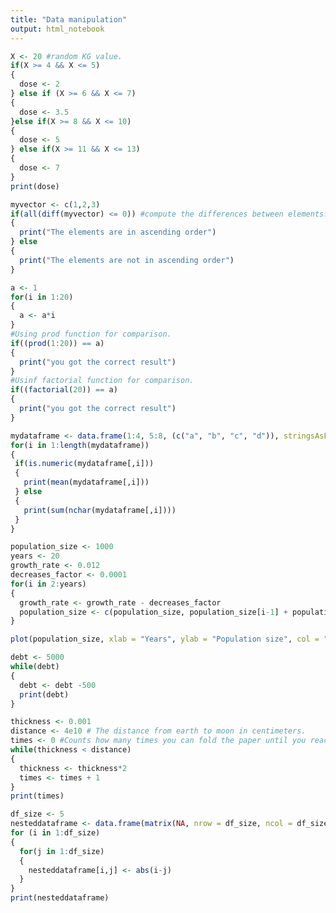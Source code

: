 ---
title: "Data manipulation"
output: html_notebook
---

```{r}
X <- 20 #random KG value.
if(X >= 4 && X <= 5)
{
  dose <- 2
} else if (X >= 6 && X <= 7)
{
  dose <- 3.5
}else if(X >= 8 && X <= 10)
{
  dose <- 5
} else if(X >= 11 && X <= 13)
{
  dose <- 7
}
print(dose)
```
```{r}
myvector <- c(1,2,3)
if(all(diff(myvector) <= 0)) #compute the differences between elements.
{
  print("The elements are in ascending order")
} else 
{
  print("The elements are not in ascending order")
}
```
```{r}
a <- 1
for(i in 1:20)
{
  a <- a*i
}
#Using prod function for comparison.
if((prod(1:20)) == a)
{
  print("you got the correct result")
}
#Usinf factorial function for comparison.
if((factorial(20)) == a)
{
  print("you got the correct result")
}
```
```{r}
mydataframe <- data.frame(1:4, 5:8, (c("a", "b", "c", "d")), stringsAsFactors=FALSE) #Initialize a data frame.
for(i in 1:length(mydataframe))
{
 if(is.numeric(mydataframe[,i]))
 {
   print(mean(mydataframe[,i]))
 } else
 {
   print(sum(nchar(mydataframe[,i])))
 }
}
```
```{r}
population_size <- 1000
years <- 20
growth_rate <- 0.012
decreases_factor <- 0.0001
for(i in 2:years)
{
  growth_rate <- growth_rate - decreases_factor
  population_size <- c(population_size, population_size[i-1] + population_size[i-1]*growth_rate)
}

```
```{r}
plot(population_size, xlab = "Years", ylab = "Population size", col = "purple", pch = 16)
```
```{r}
debt <- 5000
while(debt)
{
  debt <- debt -500
  print(debt)
}
```
```{r}
thickness <- 0.001
distance <- 4e10 # The distance from earth to moon in centimeters.
times <- 0 #Counts how many times you can fold the paper until you reach to the moon.
while(thickness < distance)
{
  thickness <- thickness*2
  times <- times + 1
}
print(times)
```
```{r}
df_size <- 5
nesteddataframe <- data.frame(matrix(NA, nrow = df_size, ncol = df_size))
for (i in 1:df_size)
{
  for(j in 1:df_size)
  {
    nesteddataframe[i,j] <- abs(i-j)
  }
}
print(nesteddataframe)
```

